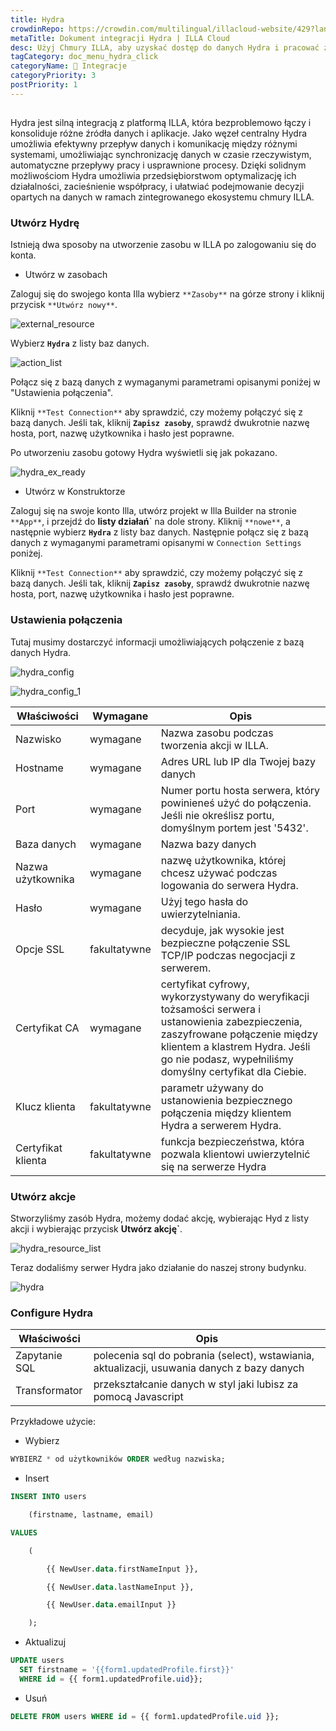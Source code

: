 ```yaml
---
title: Hydra
crowdinRepo: https://crowdin.com/multilingual/illacloud-website/429?languages=pl&filter=basic&value=0
metaTitle: Dokument integracji Hydra | ILLA Cloud
desc: Użyj Chmury ILLA, aby uzyskać dostęp do danych Hydra i pracować z nimi. Twórz aplikacje, które mogą zapytać, manipulować i wyświetlać dane.
tagCategory: doc_menu_hydra_click
categoryName: 🔨 Integracje
categoryPriority: 3
postPriority: 1
---
```


## <h2 hidden>Co to jest Hydra?</h2>

Hydra jest silną integracją z platformą ILLA, która bezproblemowo łączy i konsoliduje różne źródła danych i aplikacje. Jako węzeł centralny Hydra umożliwia efektywny przepływ danych i komunikację między różnymi systemami, umożliwiając synchronizację danych w czasie rzeczywistym, automatyczne przepływy pracy i usprawnione procesy. Dzięki solidnym możliwościom Hydra umożliwia przedsiębiorstwom optymalizację ich działalności, zacieśnienie współpracy, i ułatwiać podejmowanie decyzji opartych na danych w ramach zintegrowanego ekosystemu chmury ILLA.

### Utwórz Hydrę

Istnieją dwa sposoby na utworzenie zasobu w ILLA po zalogowaniu się do konta.

-   Utwórz w zasobach

Zaloguj się do swojego konta Illa wybierz `**Zasoby**` na górze strony i kliknij przycisk `**Utwórz nowy**`.

![external_resource](https://cdn.illacloud.com/official-website/img/docs/external_resource.png)

Wybierz **`Hydra`** z listy baz danych.

![action_list](https://cdn.illacloud.com/official-website/img/docs/action_list.png)

Połącz się z bazą danych z wymaganymi parametrami opisanymi poniżej w "Ustawienia połączenia".

Kliknij `**Test Connection**` aby sprawdzić, czy możemy połączyć się z bazą danych. Jeśli tak, kliknij **`Zapisz zasoby`**, sprawdź dwukrotnie nazwę hosta, port, nazwę użytkownika i hasło jest poprawne.

Po utworzeniu zasobu gotowy Hydra wyświetli się jak pokazano.

![hydra_ex_ready](https://cdn.illacloud.com/official-website/img/official-site/intergration/hydra_ex_ready.jpeg)

-   Utwórz w Konstruktorze

Zaloguj się na swoje konto Illa, utwórz projekt w Illa Builder na stronie `**App**`, i przejdź do **listy działań\`** na dole strony. Kliknij `**nowe**`, a następnie wybierz **`Hydra`** z listy baz danych. Następnie połącz się z bazą danych z wymaganymi parametrami opisanymi w `Connection Settings` poniżej.

Kliknij `**Test Connection**` aby sprawdzić, czy możemy połączyć się z bazą danych. Jeśli tak, kliknij **`Zapisz zasoby`**, sprawdź dwukrotnie nazwę hosta, port, nazwę użytkownika i hasło jest poprawne.

### Ustawienia połączenia

Tutaj musimy dostarczyć informacji umożliwiających połączenie z bazą danych Hydra.

![hydra_config](https://cdn.illacloud.com/official-website/img/official-site/intergration/hydra_config.jpeg)

![hydra_config_1](https://cdn.illacloud.com/official-website/img/official-site/intergration/hydra_config_1.jpeg)

| Właściwości                 | Wymagane     | Opis                                                                                                                                                                                                                                         |
| --------------------------- | ------------ | -------------------------------------------------------------------------------------------------------------------------------------------------------------------------------------------------------------------------------------------- |
| Nazwisko                    | wymagane     | Nazwa zasobu podczas tworzenia akcji w ILLA.                                                                                                                                                                                                 |
| Hostname                    | wymagane     | Adres URL lub IP dla Twojej bazy danych                                                                                                                                                                                                      |
| Port                        | wymagane     | Numer portu hosta serwera, który powinieneś użyć do połączenia. Jeśli nie określisz portu, domyślnym portem jest '5432'.                                                                                                                     |
| Baza danych                 | wymagane     | Nazwa bazy danych                                                                                                                                                                                                                            |
| Nazwa użytkownika           | wymagane     | nazwę użytkownika, której chcesz używać podczas logowania do serwera Hydra.                                                                                                                                                                  |
| Hasło                       | wymagane     | Użyj tego hasła do uwierzytelniania.                                                                                                                                                                                                         |
| Opcje SSL                   | fakultatywne | decyduje, jak wysokie jest bezpieczne połączenie SSL TCP/IP podczas negocjacji z serwerem.                                                                                                                                                   |
| Certyfikat CA               | wymagane     | certyfikat cyfrowy, wykorzystywany do weryfikacji tożsamości serwera i ustanowienia zabezpieczenia, zaszyfrowane połączenie między klientem a klastrem Hydra. Jeśli go nie podasz, wypełniliśmy domyślny certyfikat dla Ciebie.              |
| Klucz klienta               | fakultatywne | parametr używany do ustanowienia bezpiecznego połączenia między klientem Hydra a serwerem Hydra.                                                                                                                                             |
| Certyfikat klienta          | fakultatywne | funkcja bezpieczeństwa, która pozwala klientowi uwierzytelnić się na serwerze Hydra                                                                                                                                                          |

### Utwórz akcje

Stworzyliśmy zasób Hydra, możemy dodać akcję, wybierając Hyd z listy akcji i wybierając przycisk **Utwórz akcję\`**.

![hydra_resource_list](https://cdn.illacloud.com/official-website/img/official-site/intergration/hydra_resource_list.jpeg)

Teraz dodaliśmy serwer Hydra jako działanie do naszej strony budynku.

![hydra](https://cdn.illacloud.com/official-website/img/official-site/intergration/hydra.jpeg)

### Configure Hydra

| Właściwości     | Opis                                                                                        |
| --------------- | ------------------------------------------------------------------------------------------- |
| Zapytanie SQL   | polecenia sql do pobrania (select), wstawiania, aktualizacji, usuwania danych z bazy danych |
| Transformator   | przekształcanie danych w styl jaki lubisz za pomocą Javascript                              |

Przykładowe użycie:

-   Wybierz

```sql
WYBIERZ * od użytkowników ORDER według nazwiska;
```

-   Insert

```sql
INSERT INTO users

	(firstname, lastname, email)

VALUES

	(

		{{ NewUser.data.firstNameInput }},

		{{ NewUser.data.lastNameInput }},

		{{ NewUser.data.emailInput }}

	);
```

-   Aktualizuj

```sql
UPDATE users
  SET firstname = '{{form1.updatedProfile.first}}'
  WHERE id = {{ form1.updatedProfile.uid}};
```

-   Usuń

```sql
DELETE FROM users WHERE id = {{ form1.updatedProfile.uid }};
```
